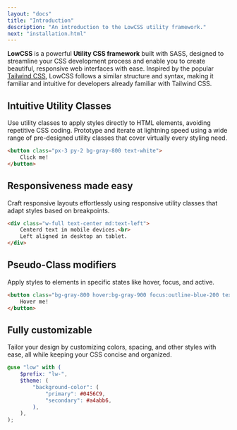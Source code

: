 ```yaml
---
layout: "docs"
title: "Introduction"
description: "An introduction to the LowCSS utility framework."
next: "installation.html"
---
```


**LowCSS** is a powerful **Utility CSS framework** built with SASS, designed to streamline your CSS development process and enable you to create beautiful, responsive web interfaces with ease. Inspired by the popular [Tailwind CSS](https://tainwindcss.com), LowCSS follows a similar structure and syntax, making it familiar and intuitive for developers already familiar with Tailwind CSS.

##  Intuitive Utility Classes

Use utility classes to apply styles directly to HTML elements, avoiding repetitive CSS coding. Prototype and iterate at lightning speed using a wide range of pre-designed utility classes that cover virtually every styling need.

```html
<button class="px-3 py-2 bg-gray-800 text-white">
    Click me!
</button>
```

## Responsiveness made easy

Craft responsive layouts effortlessly using responsive utility classes that adapt styles based on breakpoints.

```html
<div class="w-full text-center md:text-left">
    Centerd text in mobile devices.<br>
    Left aligned in desktop an tablet.
</div>
```

## Pseudo-Class modifiers

Apply styles to elements in specific states like hover, focus, and active.

```html
<button class="bg-gray-800 hover:bg-gray-900 focus:outline-blue-200 text-white px-3 py-2">
    Hover me!
</button>
```

## Fully customizable

Tailor your design by customizing colors, spacing, and other styles with ease, all while keeping your CSS concise and organized.

```scss
@use "low" with (
    $prefix: "lw-",
    $theme: (
        "background-color": (
            "primary": #0456C9,
            "secondary": #a4abb6,
        ),
    ),
);
```
